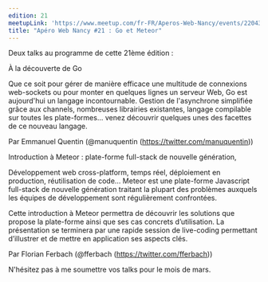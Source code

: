 ```yaml
---
edition: 21
meetupLink: 'https://www.meetup.com/fr-FR/Aperos-Web-Nancy/events/220435631/'
title: "Apéro Web Nancy #21 : Go et Meteor"
---
```


Deux talks au programme de cette 21ème édition :

À la découverte de Go

Que ce soit pour gérer de manière efficace une multitude de connexions web-sockets ou pour monter en quelques lignes un serveur Web, Go est aujourd'hui un langage incontournable. Gestion de l'asynchrone simplifiée grâce aux channels, nombreuses librairies existantes, langage compilable sur toutes les plate-formes... venez découvrir quelques unes des facettes de ce nouveau langage.

Par Emmanuel Quentin (@manuquentin (https://twitter.com/manuquentin))

Introduction à Meteor : plate-forme full-stack de nouvelle génération,

Développement web cross-platform, temps réel, déploiement en production, réutilisation de code… Meteor est une plate-forme Javascript full-stack de nouvelle génération traitant la plupart des problèmes auxquels les équipes de développement sont régulièrement confrontées.

Cette introduction à Meteor permettra de découvrir les solutions que propose la plate-forme ainsi que ses cas concrets d’utilisation. La présentation se terminera par une rapide session de live-coding permettant d’illustrer et de mettre en application ses aspects clés.

Par Florian Ferbach (@fferbach (https://twitter.com/fferbach))

N'hésitez pas à me soumettre vos talks pour le mois de mars.